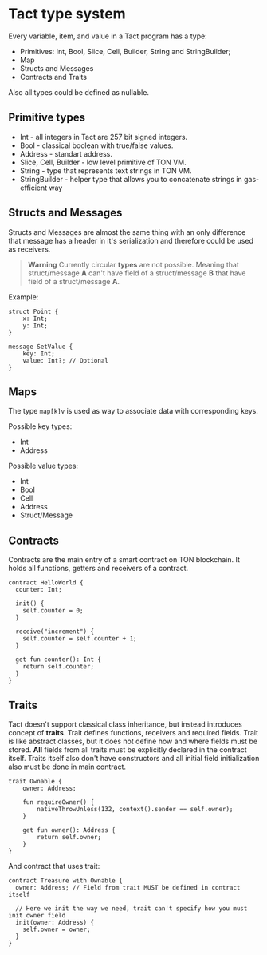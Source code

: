 # Tact type system

Every variable, item, and value in a Tact program has a type:

* Primitives: Int, Bool, Slice, Cell, Builder, String and StringBuilder;
* Map
* Structs and Messages
* Contracts and Traits

Also all types could be defined as nullable.

## Primitive types

* Int - all integers in Tact are 257 bit signed integers.
* Bool - classical boolean with true/false values.
* Address - standart address.
* Slice, Cell, Builder - low level primitive of TON VM.
* String - type that represents text strings in TON VM.
* StringBuilder - helper type that allows you to concatenate strings in gas-efficient way

## Structs and Messages

Structs and Messages are almost the same thing with an only difference that message has a header in it's serialization and therefore could be used as receivers.

> **Warning**
> Currently circular **types** are not possible. Meaning that struct/message **A** can't have field of a struct/message **B** that have field of a struct/message **A**.

Example:
```tact
struct Point {
    x: Int;
    y: Int;
}

message SetValue {
    key: Int;
    value: Int?; // Optional
}
```

## Maps

The type `map[k]v` is used as way to associate data with corresponding keys.

Possible key types:
* Int
* Address

Possible value types:
* Int
* Bool
* Cell
* Address
* Struct/Message

## Contracts

Contracts are the main entry of a smart contract on TON blockchain. It holds all functions, getters and receivers of a contract.

```tact
contract HelloWorld {
  counter: Int;

  init() {
    self.counter = 0;
  }
  
  receive("increment") {
    self.counter = self.counter + 1;
  }
  
  get fun counter(): Int {
    return self.counter;
  }
}
```

## Traits

Tact doesn't support classical class inheritance, but instead introduces concept of **traits**. Trait defines functions, receivers and required fields. Trait is like abstract classes, but it does not define how and where fields must be stored. **All** fields from all traits must be explicitly declared in the contract itself. Traits itself also don't have constructors and all initial field initialization also must be done in main contract.

```tact
trait Ownable {
    owner: Address;

    fun requireOwner() {
        nativeThrowUnless(132, context().sender == self.owner);
    }

    get fun owner(): Address {
        return self.owner;
    }
}
```

And contract that uses trait:

```tact
contract Treasure with Ownable {
  owner: Address; // Field from trait MUST be defined in contract itself
  
  // Here we init the way we need, trait can't specify how you must init owner field
  init(owner: Address) {
    self.owner = owner;
  }
}
```
